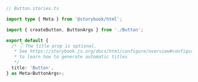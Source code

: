 ```ts
// Button.stories.ts

import type { Meta } from '@storybook/html';

import { createButton, ButtonArgs } from './Button';

export default {
  /* 👇 The title prop is optional.
   * See https://storybook.js.org/docs/html/configure/overview#configure-story-loading
   * to learn how to generate automatic titles
   */
  title: 'Button',
} as Meta<ButtonArgs>;
```

